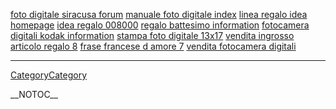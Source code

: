 <a href= http://foto-digitale.squirtingtits.cn/foto-digitale-siracusa.html >foto digitale siracusa forum</a>   <a href= http://foto-digitale.squirtingtits.cn/manuale-foto-digitale.html >manuale foto digitale index</a>   <a href= http://regali.squirtingtits.cn/linea-regalo-idea.html >linea regalo idea homepage</a>   <a href= http://regali.squirtingtits.cn/idea-regalo-008000.html >idea regalo 008000</a>   <a href= http://regali.squirtingtits.cn/regalo-battesimo.html >regalo battesimo information</a>   <a href= http://foto-digitale.squirtingtits.cn/fotocamera-digitali-kodak.html >fotocamera digitali kodak information</a>   <a href= http://foto-digitale.squirtingtits.cn/stampa-foto-digitale-13x17.html >stampa foto digitale 13x17</a>   <a href= http://regali.squirtingtits.cn/vendita-ingrosso-articolo-regalo.html >vendita ingrosso articolo regalo 8</a>   <a href= http://frasi.squirtingtits.cn/frase-francese-d-amore.html >frase francese d amore 7</a>   <a href= http://foto-digitale.squirtingtits.cn/vendita-fotocamera-digitali.html >vendita fotocamera digitali</a>
----
[[CategoryCategory]]

__NOTOC__